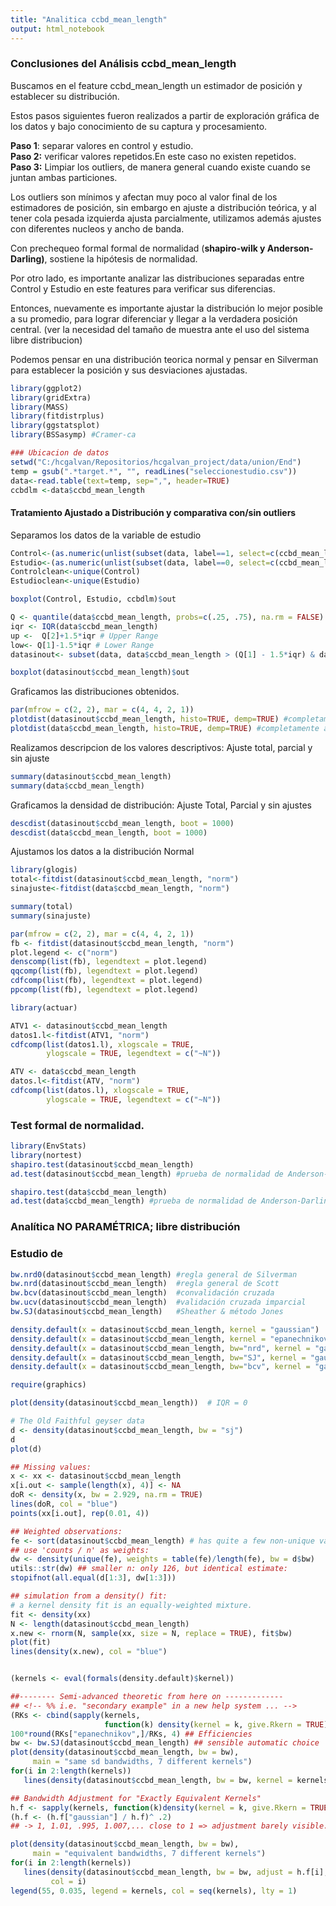 ```yaml
---
title: "Analitica ccbd_mean_length"
output: html_notebook
---
```


### Conclusiones del Análisis ccbd_mean_length

Buscamos en el feature ccbd_mean_length un estimador de posición y establecer su distribución.

Estos pasos siguientes fueron realizados a partir de exploración gráfica de los datos y bajo conocimiento de su captura y procesamiento.

**Paso 1**: separar valores en control y estudio.\
**Paso 2:** verificar valores repetidos.En este caso no existen repetidos.\
**Paso 3:** Limpiar los outliers, de manera general cuando existe cuando se juntan ambas particiones.

Los outliers son mínimos y afectan muy poco al valor final de los estimadores de posición, sin embargo en ajuste a distribución teórica, y al tener cola pesada izquierda ajusta parcialmente, utilizamos además ajustes con diferentes nucleos y ancho de banda.

Con prechequeo formal formal de normalidad (**shapiro-wilk y Anderson-Darling)**, sostiene la hipótesis de normalidad.

Por otro lado, es importante analizar las distribuciones separadas entre Control y Estudio en este features para verificar sus diferencias.

Entonces, nuevamente es importante ajustar la distribución lo mejor posible a su promedio, para lograr diferenciar y llegar a la verdadera posición central. (ver la necesidad del tamaño de muestra ante el uso del sistema libre distribucion)

Podemos pensar en una distribución teorica normal y pensar en Silverman para establecer la posición y sus desviaciones ajustadas.

```r
library(ggplot2)
library(gridExtra)
library(MASS)
library(fitdistrplus)
library(ggstatsplot)
library(BSSasymp) #Cramer-ca

```

```r
### Ubicacion de datos
setwd("C:/hcgalvan/Repositorios/hcgalvan_project/data/union/End")
temp = gsub(".*target.*", "", readLines("seleccionestudio.csv"))
data<-read.table(text=temp, sep=",", header=TRUE)
ccbdlm <-data$ccbd_mean_length

```

#### Tratamiento Ajustado a Distribución y comparativa con/sin outliers

Separamos los datos de la variable de estudio

```r
Control<-(as.numeric(unlist(subset(data, label==1, select=c(ccbd_mean_length)))))
Estudio<-(as.numeric(unlist(subset(data, label==0, select=c(ccbd_mean_length)))))
Controlclean<-unique(Control)
Estudioclean<-unique(Estudio)

```

```r
boxplot(Control, Estudio, ccbdlm)$out
```

```r
Q <- quantile(data$ccbd_mean_length, probs=c(.25, .75), na.rm = FALSE)
iqr <- IQR(data$ccbd_mean_length)
up <-  Q[2]+1.5*iqr # Upper Range  
low<- Q[1]-1.5*iqr # Lower Range
datasinout<- subset(data, data$ccbd_mean_length > (Q[1] - 1.5*iqr) & data$ccbd_mean_length < (Q[2]+1.5*iqr))
```

```r
boxplot(datasinout$ccbd_mean_length)$out
```

Graficamos las distribuciones obtenidos.

```r
par(mfrow = c(2, 2), mar = c(4, 4, 2, 1)) 
plotdist(datasinout$ccbd_mean_length, histo=TRUE, demp=TRUE) #completamente ajustado
plotdist(data$ccbd_mean_length, histo=TRUE, demp=TRUE) #completamente ajustado

```

Realizamos descripcion de los valores descriptivos: Ajuste total, parcial y sin ajuste

```r
summary(datasinout$ccbd_mean_length) 
summary(data$ccbd_mean_length)

```

Graficamos la densidad de distribución: Ajuste Total, Parcial y sin ajustes

```r
descdist(datasinout$ccbd_mean_length, boot = 1000)
descdist(data$ccbd_mean_length, boot = 1000)
```

Ajustamos los datos a la distribución Normal

```r
library(glogis) 
total<-fitdist(datasinout$ccbd_mean_length, "norm")
sinajuste<-fitdist(data$ccbd_mean_length, "norm") 

summary(total) 
summary(sinajuste) 

```

```r
par(mfrow = c(2, 2), mar = c(4, 4, 2, 1)) 
fb <- fitdist(datasinout$ccbd_mean_length, "norm") 
plot.legend <- c("norm") 
denscomp(list(fb), legendtext = plot.legend) 
qqcomp(list(fb), legendtext = plot.legend) 
cdfcomp(list(fb), legendtext = plot.legend) 
ppcomp(list(fb), legendtext = plot.legend)
```

```r
library(actuar)  

ATV1 <- datasinout$ccbd_mean_length
datos1.l<-fitdist(ATV1, "norm")
cdfcomp(list(datos1.l), xlogscale = TRUE, 
        ylogscale = TRUE, legendtext = c("~N"))

ATV <- data$ccbd_mean_length
datos.l<-fitdist(ATV, "norm")
cdfcomp(list(datos.l), xlogscale = TRUE, 
        ylogscale = TRUE, legendtext = c("~N"))

```

### Test formal de normalidad.

```r
library(EnvStats)
library(nortest)
shapiro.test(datasinout$ccbd_mean_length)
ad.test(datasinout$ccbd_mean_length) #prueba de normalidad de Anderson-Darling

shapiro.test(data$ccbd_mean_length)
ad.test(data$ccbd_mean_length) #prueba de normalidad de Anderson-Darling

```

### Analítica NO PARAMÉTRICA; libre distribución

### Estudio de

```r
bw.nrd0(datasinout$ccbd_mean_length) #regla general de Silverman
bw.nrd(datasinout$ccbd_mean_length)  #regla general de Scott
bw.bcv(datasinout$ccbd_mean_length)  #convalidación cruzada
bw.ucv(datasinout$ccbd_mean_length)  #validación cruzada imparcial
bw.SJ(datasinout$ccbd_mean_length)   #Sheather & método Jones

density.default(x = datasinout$ccbd_mean_length, kernel = "gaussian")
density.default(x = datasinout$ccbd_mean_length, kernel = "epanechnikov")
density.default(x = datasinout$ccbd_mean_length, bw="nrd", kernel = "gaussian")
density.default(x = datasinout$ccbd_mean_length, bw="SJ", kernel = "gaussian")
density.default(x = datasinout$ccbd_mean_length, bw="bcv", kernel = "gaussian")
```

```r
require(graphics)

plot(density(datasinout$ccbd_mean_length))  # IQR = 0

# The Old Faithful geyser data
d <- density(datasinout$ccbd_mean_length, bw = "sj")
d
plot(d)

## Missing values:
x <- xx <- datasinout$ccbd_mean_length
x[i.out <- sample(length(x), 4)] <- NA
doR <- density(x, bw = 2.929, na.rm = TRUE)
lines(doR, col = "blue")
points(xx[i.out], rep(0.01, 4))

## Weighted observations:
fe <- sort(datasinout$ccbd_mean_length) # has quite a few non-unique values
## use 'counts / n' as weights:
dw <- density(unique(fe), weights = table(fe)/length(fe), bw = d$bw)
utils::str(dw) ## smaller n: only 126, but identical estimate:
stopifnot(all.equal(d[1:3], dw[1:3]))

## simulation from a density() fit:
# a kernel density fit is an equally-weighted mixture.
fit <- density(xx)
N <- length(datasinout$ccbd_mean_length)
x.new <- rnorm(N, sample(xx, size = N, replace = TRUE), fit$bw)
plot(fit)
lines(density(x.new), col = "blue")


(kernels <- eval(formals(density.default)$kernel))

##-------- Semi-advanced theoretic from here on -------------
## <!-- %% i.e. "secondary example" in a new help system ... -->
(RKs <- cbind(sapply(kernels,
                     function(k) density(kernel = k, give.Rkern = TRUE))))
100*round(RKs["epanechnikov",]/RKs, 4) ## Efficiencies
bw <- bw.SJ(datasinout$ccbd_mean_length) ## sensible automatic choice
plot(density(datasinout$ccbd_mean_length, bw = bw),
     main = "same sd bandwidths, 7 different kernels")
for(i in 2:length(kernels))
   lines(density(datasinout$ccbd_mean_length, bw = bw, kernel = kernels[i]), col = i)

## Bandwidth Adjustment for "Exactly Equivalent Kernels"
h.f <- sapply(kernels, function(k)density(kernel = k, give.Rkern = TRUE))
(h.f <- (h.f["gaussian"] / h.f)^ .2)
## -> 1, 1.01, .995, 1.007,... close to 1 => adjustment barely visible..

plot(density(datasinout$ccbd_mean_length, bw = bw),
     main = "equivalent bandwidths, 7 different kernels")
for(i in 2:length(kernels))
   lines(density(datasinout$ccbd_mean_length, bw = bw, adjust = h.f[i], kernel = kernels[i]),
         col = i)
legend(55, 0.035, legend = kernels, col = seq(kernels), lty = 1)

```

### 
